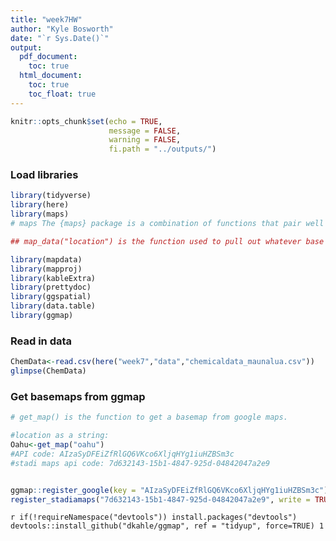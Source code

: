 ```yaml
---
title: "week7HW"
author: "Kyle Bosworth"
date: "`r Sys.Date()`"
output:
  pdf_document:
    toc: true
  html_document:
    toc: true
    toc_float: true
---
```


```r
knitr::opts_chunk$set(echo = TRUE,
                      message = FALSE,
                      warning = FALSE,
                      fi.path = "../outputs/")
```

### Load libraries
```r
library(tidyverse)
library(here)
library(maps)
# maps The {maps} package is a combination of functions that pair well with ggplot and base layers for maps (i.e. polygons of regions of interest).

## map_data("location") is the function used to pull out whatever base layer that you want.

library(mapdata)
library(mapproj)
library(kableExtra)
library(prettydoc)
library(ggspatial)
library(data.table)
library(ggmap)
```

### Read in data
```r
ChemData<-read.csv(here("week7","data","chemicaldata_maunalua.csv"))
glimpse(ChemData)
```

### Get basemaps from ggmap
```r
# get_map() is the function to get a basemap from google maps.

#location as a string:
Oahu<-get_map("oahu")
#API code: AIzaSyDFEiZfRlGQ6VKco6XljqHYg1iuHZBSm3c
#stadi maps api code: 7d632143-15b1-4847-925d-04842047a2e9


ggmap::register_google(key = "AIzaSyDFEiZfRlGQ6VKco6XljqHYg1iuHZBSm3c")
register_stadiamaps("7d632143-15b1-4847-925d-04842047a2e9", write = TRUE)
```
```r
if(!requireNamespace("devtools")) install.packages("devtools")
devtools::install_github("dkahle/ggmap", ref = "tidyup", force=TRUE)
1```



